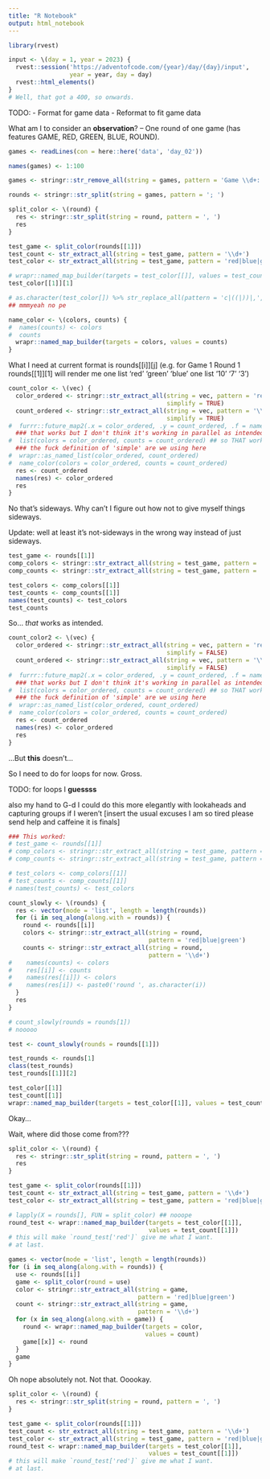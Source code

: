 ```yaml
---
title: "R Notebook"
output: html_notebook
---
```


```r
library(rvest)
```

```r
input <- \(day = 1, year = 2023) {
  rvest::session('https://adventofcode.com/{year}/day/{day}/input',
                 year = year, day = day)
  rvest::html_elements()
}
# Well, that got a 400, so onwards.
```

TODO:
- Format for game data 
- Reformat to fit game data

What am I to consider an **observation**? -- One round of one game (has features GAME, RED, GREEN, BLUE, ROUND). 

```r
games <- readLines(con = here::here('data', 'day_02'))
```

```r
names(games) <- 1:100
```
```r
games <- stringr::str_remove_all(string = games, pattern = 'Game \\d+: ')
```
```r
rounds <- stringr::str_split(string = games, pattern = '; ')
```
```r
split_color <- \(round) {
  res <- stringr::str_split(string = round, pattern = ', ')
  res
}
```
```r
test_game <- split_color(rounds[[1]])
test_count <- str_extract_all(string = test_game, pattern = '\\d+')
test_color <- str_extract_all(string = test_game, pattern = 'red|blue|green')

# wrapr::named_map_builder(targets = test_color[[]], values = test_count)
test_color[[1]][1]

# as.character(test_color[]) %>% str_replace_all(pattern = 'c|((|))|,', replacement = '')
## mmmyeah no pe 
```

```r
name_color <- \(colors, counts) {
#  names(counts) <- colors
#  counts
  wrapr::named_map_builder(targets = colors, values = counts)
}
```

What I need at current format is rounds[[i]][j] (e.g. for Game 1 Round 1 rounds[[1]][1] will render me one list 'red' 'green' 'blue' one list '10' '7' '3')
```r
count_color <- \(vec) {
  color_ordered <- stringr::str_extract_all(string = vec, pattern = 'red|blue|green',
                                            simplify = TRUE) 
  count_ordered <- stringr::str_extract_all(string = vec, pattern = '\\d+',
                                            simplify = TRUE) 
#  furrr::future_map2(.x = color_ordered, .y = count_ordered, .f = name_color) 
  ### that works but I don't think it's working in parallel as intended, so...
#  list(colors = color_ordered, counts = count_ordered) ## so THAT works as intended once simplified...
  ### the fuck definition of 'simple' are we using here
#  wrapr::as_named_list(color_ordered, count_ordered)
#  name_color(colors = color_ordered, counts = count_ordered)
  res <- count_ordered
  names(res) <- color_ordered
  res
}
```

No that's sideways. Why can't I figure out how not to give myself things sideways.

Update: well at least it's not-sideways in the wrong way instead of just sideways.


```r
test_game <- rounds[[1]]
comp_colors <- stringr::str_extract_all(string = test_game, pattern = 'red|blue|green')
comp_counts <- stringr::str_extract_all(string = test_game, pattern = '\\d+')

test_colors <- comp_colors[[1]]
test_counts <- comp_counts[[1]]
names(test_counts) <- test_colors
test_counts
```
So... *that* works as intended. 

```r
count_color2 <- \(vec) {
  color_ordered <- stringr::str_extract_all(string = vec, pattern = 'red|blue|green',
                                            simplify = FALSE) 
  count_ordered <- stringr::str_extract_all(string = vec, pattern = '\\d+',
                                            simplify = FALSE) 
#  furrr::future_map2(.x = color_ordered, .y = count_ordered, .f = name_color) 
  ### that works but I don't think it's working in parallel as intended, so...
#  list(colors = color_ordered, counts = count_ordered) ## so THAT works as intended once simplified...
  ### the fuck definition of 'simple' are we using here
#  wrapr::as_named_list(color_ordered, count_ordered)
#  name_color(colors = color_ordered, counts = count_ordered)
  res <- count_ordered
  names(res) <- color_ordered
  res
}
```
...But **this** doesn't...

So I need to do for loops for now. Gross.

TODO: for loops I **guessss**

also my hand to G-d I could do this more elegantly  with lookaheads and capturing groups if I weren't [insert the usual excuses I am so tired please send help and caffeine it is finals]

```r
### This worked: 
# test_game <- rounds[[1]]
# comp_colors <- stringr::str_extract_all(string = test_game, pattern = 'red|blue|green')
# comp_counts <- stringr::str_extract_all(string = test_game, pattern = '\\d+')

# test_colors <- comp_colors[[1]]
# test_counts <- comp_counts[[1]]
# names(test_counts) <- test_colors

count_slowly <- \(rounds) {
  res <- vector(mode = 'list', length = length(rounds))
  for (i in seq_along(along.with = rounds)) {
    round <- rounds[[i]]
    colors <- stringr::str_extract_all(string = round,
                                       pattern = 'red|blue|green')
    counts <- stringr::str_extract_all(string = round,
                                       pattern = '\\d+')
#    names(counts) <- colors
#    res[[i]] <- counts
#    names(res[[i]]) <- colors
#    names(res[i]) <- paste0('round ', as.character(i))
  }
  res
}

# count_slowly(rounds = rounds[1])
# nooooo

test <- count_slowly(rounds = rounds[[1]])
```

```r
test_rounds <- rounds[1]
class(test_rounds)
test_rounds[[1]][2]
```

```r
test_color[[1]]
test_count[[1]]
wrapr::named_map_builder(targets = test_color[[1]], values = test_count[[1]])
```
Okay...

Wait, where did those come from???


```r
split_color <- \(round) {
  res <- stringr::str_split(string = round, pattern = ', ')
  res
}

test_game <- split_color(rounds[[1]])
test_count <- str_extract_all(string = test_game, pattern = '\\d+')
test_color <- str_extract_all(string = test_game, pattern = 'red|blue|green')
```

```r
# lapply(X = rounds[], FUN = split_color) ## nooope
round_test <- wrapr::named_map_builder(targets = test_color[[1]],
                                       values = test_count[[1]])
# this will make `round_test['red']` give me what I want.
# at last.

games <- vector(mode = 'list', length = length(rounds))
for (i in seq_along(along.with = rounds)) {
  use <- rounds[[i]]
  game <- split_color(round = use)
  color <- stringr::str_extract_all(string = game,
                                    pattern = 'red|blue|green')
  count <- stringr::str_extract_all(string = game,
                                    pattern = '\\d+')
  for (x in seq_along(along.with = game)) {
    round <- wrapr::named_map_builder(targets = color,
                                      values = count)
    game[[x]] <- round
  }
  game
}

```

Oh nope absolutely not. Not that. Ooookay.

```r
split_color <- \(round) {
  res <- stringr::str_split(string = round, pattern = ', ')
}

test_game <- split_color(rounds[[1]])
test_count <- str_extract_all(string = test_game, pattern = '\\d+')
test_color <- str_extract_all(string = test_game, pattern = 'red|blue|green')
round_test <- wrapr::named_map_builder(targets = test_color[[1]],
                                       values = test_count[[1]])
# this will make `round_test['red']` give me what I want.
# at last.

```

